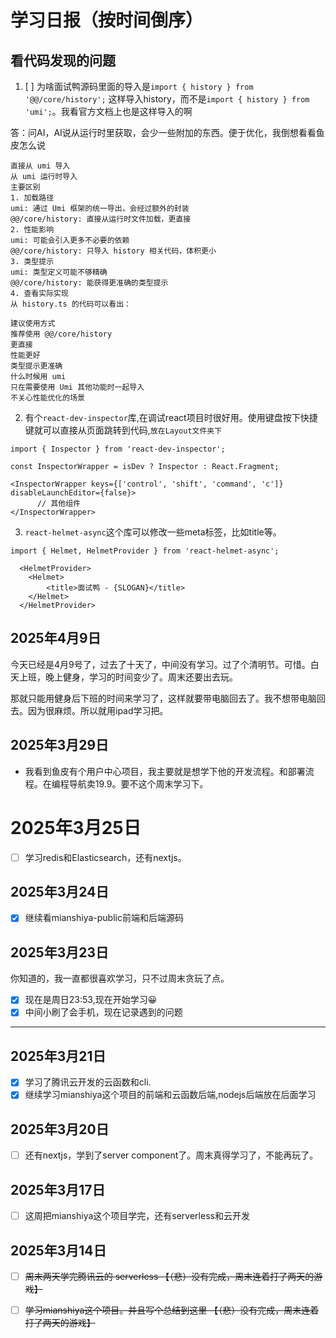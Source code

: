 # 学习日报（按时间倒序）

## 看代码发现的问题
1. [ ] 为啥面试鸭源码里面的导入是`import { history } from '@@/core/history';` 这样导入history，而不是`import { history } from 'umi';`。我看官方文档上也是这样导入的啊

答：问AI，AI说从运行时里获取，会少一些附加的东西。便于优化，我倒想看看鱼皮怎么说
```
直接从 umi 导入
从 umi 运行时导入
主要区别
1. 加载路径
umi: 通过 Umi 框架的统一导出，会经过额外的封装
@@/core/history: 直接从运行时文件加载，更直接
2. 性能影响
umi: 可能会引入更多不必要的依赖
@@/core/history: 只导入 history 相关代码，体积更小
3. 类型提示
umi: 类型定义可能不够精确
@@/core/history: 能获得更准确的类型提示
4. 查看实际实现
从 history.ts 的代码可以看出：

建议使用方式
推荐使用 @@/core/history
更直接
性能更好
类型提示更准确
什么时候用 umi
只在需要使用 Umi 其他功能时一起导入
不关心性能优化的场景
```

2. 有个`react-dev-inspector`库,在调试react项目时很好用。使用键盘按下快捷键就可以直接从页面跳转到代码,`放在Layout文件夹下`

``` tsx title="Layout.tsx"
import { Inspector } from 'react-dev-inspector';

const InspectorWrapper = isDev ? Inspector : React.Fragment;

<InspectorWrapper keys={['control', 'shift', 'command', 'c']} disableLaunchEditor={false}>
      // 其他组件
</InspectorWrapper>
```

3. `react-helmet-async`这个库可以修改一些meta标签，比如title等。
```tsx title='Layout.tsx'
import { Helmet, HelmetProvider } from 'react-helmet-async';

  <HelmetProvider>
    <Helmet>
        <title>面试鸭 - {SLOGAN}</title>
    </Helmet>
  </HelmetProvider>
```

## 2025年4月9日
今天已经是4月9号了，过去了十天了，中间没有学习。过了个清明节。可惜。白天上班，晚上健身，学习的时间变少了。周末还要出去玩。

那就只能用健身后下班的时间来学习了，这样就要带电脑回去了。我不想带电脑回去。因为很麻烦。所以就用ipad学习把。

## 2025年3月29日
- 我看到鱼皮有个用户中心项目，我主要就是想学下他的开发流程。和部署流程。在编程导航卖19.9。要不这个周末学习下。

# 2025年3月25日
- [ ] 学习redis和Elasticsearch，还有nextjs。

## 2025年3月24日
- [x] 继续看mianshiya-public前端和后端源码
## 2025年3月23日
你知道的，我一直都很喜欢学习，只不过周末贪玩了点。
- [x] 现在是周日23:53,现在开始学习😀
- [x] 中间小刷了会手机，现在记录遇到的问题
---


## 2025年3月21日
- [x] 学习了腾讯云开发的云函数和cli.
- [x] 继续学习mianshiya这个项目的前端和云函数后端,nodejs后端放在后面学习

## 2025年3月20日
- [ ] 还有nextjs，学到了server component了。周末真得学习了，不能再玩了。

## 2025年3月17日
- [ ] 这周把mianshiya这个项目学完，还有serverless和云开发

## 2025年3月14日 
- [ ] ~~周末两天学完腾讯云的 serverless  【（悲）没有完成，周末连着打了两天的游戏】~~
- [ ] ~~学习mianshiya这个项目。并且写个总结到这里 【（悲）没有完成，周末连着打了两天的游戏】~~

